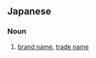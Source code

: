 ==Japanese==
{{ja-kanjitab|しょう|ひょう|めい|yomi=on}}

===Noun===
{{ja-noun|しょうひょうめい}}

# [[brand name]], [[trade name]] {{gloss|name used to identify a commercial product or service}}